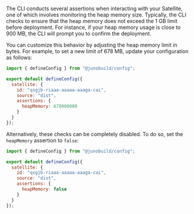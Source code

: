 The CLI conducts several assertions when interacting with your Satellite, one of which involves monitoring the heap memory size. Typically, the CLI checks to ensure that the heap memory does not exceed the 1 GB limit before deployment. For instance, if your heap memory usage is close to 900 MB, the CLI will prompt you to confirm the deployment.

You can customize this behavior by adjusting the heap memory limit in bytes. For example, to set a new limit of 678 MB, update your configuration as follows:

```javascript title="juno.config.js"
import { defineConfig } from "@junobuild/config";

export default defineConfig({
  satellite: {
    id: "qsgjb-riaaa-aaaaa-aaaga-cai",
    source: "dist",
    assertions: {
      heapMemory: 678000000
    }
  }
});
```

Alternatively, these checks can be completely disabled. To do so, set the `heapMemory` assertion to `false`:

```javascript title="juno.config.js"
import { defineConfig } from "@junobuild/config";

export default defineConfig({
  satellite: {
    id: "qsgjb-riaaa-aaaaa-aaaga-cai",
    source: "dist",
    assertions: {
      heapMemory: false
    }
  }
});
```
